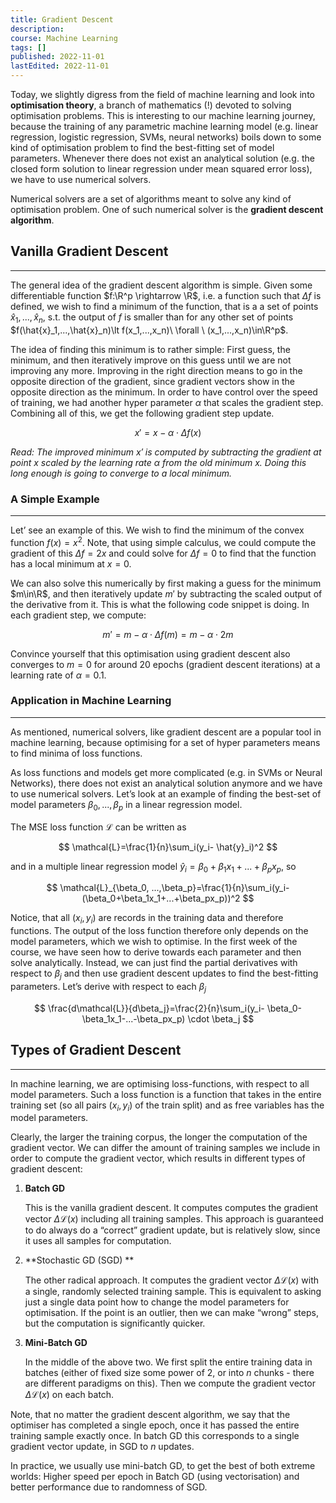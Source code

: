 ```yaml
---
title: Gradient Descent
description:
course: Machine Learning
tags: []
published: 2022-11-01
lastEdited: 2022-11-01
---
```


Today, we slightly digress from the field of machine learning and look into **optimisation theory**, a branch of mathematics (!) devoted to solving
optimisation problems. This is interesting to our machine learning journey, because the training of any parametric machine learning model (e.g. linear
regression, logistic regression, SVMs, neural networks) boils down to some kind of optimisation problem to find the best-fitting set of model
parameters. Whenever there does not exist an analytical solution (e.g. the closed form solution to linear regression under mean squared error loss),
we have to use numerical solvers.

Numerical solvers are a set of algorithms meant to solve any kind of optimisation problem. One of such numerical solver is the **gradient descent
algorithm**.

## Vanilla Gradient Descent

---

The general idea of the gradient descent algorithm is simple. Given some differentiable function $f:\R^p \rightarrow \R$, i.e. a function such that
$\Delta f$ is defined, we wish to find a minimum of the function, that is a a set of points $\hat{x}_1,...,\hat{x}_n$, s.t. the output of $f$ is
smaller than for any other set of points $f(\hat{x}_1,...,\hat{x}_n)\lt f(x_1,...,x_n)\ \forall \ (x_1,...,x_n)\in\R^p$.

The idea of finding this minimum is to rather simple: First guess, the minimum, and then iteratively improve on this guess until we are not improving
any more. Improving in the right direction means to go in the opposite direction of the gradient, since gradient vectors show in the opposite
direction as the minimum. In order to have control over the speed of training, we had another hyper parameter $\alpha$ that scales the gradient step.
Combining all of this, we get the following gradient step update.

$$
x'=x-\alpha\cdot \Delta f(x)
$$

_Read: The improved minimum $x'$ is computed by subtracting the gradient at point $x$ scaled by the learning rate $\alpha$ from the old minimum $x$.
Doing this long enough is going to converge to a local minimum._

### A Simple Example

---

Let’ see an example of this. We wish to find the minimum of the convex function $f(x)=x^2$. Note, that using simple calculus, we could compute the
gradient of this $\Delta f=2x$ and could solve for $\Delta f=0$ to find that the function has a local minimum at $x=0$.

We can also solve this numerically by first making a guess for the minimum $m\in\R$, and then iteratively update $m'$ by subtracting the scaled output
of the derivative from it. This is what the following code snippet is doing. In each gradient step, we compute:

$$
m'=m-\alpha\cdot\Delta f(m)=m-\alpha \cdot 2m
$$

Convince yourself that this optimisation using gradient descent also converges to $m=0$ for around 20 epochs (gradient descent iterations) at a
learning rate of $\alpha = 0.1$.

### Application in Machine Learning

---

As mentioned, numerical solvers, like gradient descent are a popular tool in machine learning, because optimising for a set of hyper parameters means
to find minima of loss functions.

As loss functions and models get more complicated (e.g. in SVMs or Neural Networks), there does not exist an analytical solution anymore and we have
to use numerical solvers. Let’s look at an example of finding the best-set of model parameters $\beta_0, ..., \beta_p$ in a linear regression model.

The MSE loss function $\mathcal{L}$ can be written as

$$
\mathcal{L}=\frac{1}{n}\sum_i(y_i- \hat{y}_i)^2
$$

and in a multiple linear regression model $\hat{y}_i=\beta_0+\beta_1x_1+...+\beta_px_p$, so

$$
\mathcal{L}_{\beta_0, ...,\beta_p}=\frac{1}{n}\sum_i(y_i- (\beta_0+\beta_1x_1+...+\beta_px_p))^2
$$

Notice, that all $(x_i,y_i)$ are records in the training data and therefore functions. The output of the loss function therefore only depends on the
model parameters, which we wish to optimise. In the first week of the course, we have seen how to derive towards each parameter and then solve
analytically. Instead, we can just find the partial derivatives with respect to $\beta_j$ and then use gradient descent updates to find the
best-fitting parameters. Let’s derive with respect to each $\beta_j$

$$
\frac{d\mathcal{L}}{d\beta_j}=\frac{2}{n}\sum_i(y_i- \beta_0-\beta_1x_1-...-\beta_px_p) \cdot \beta_j
$$

## Types of Gradient Descent

---

In machine learning, we are optimising loss-functions, with respect to all model parameters. Such a loss function is a function that takes in the
entire training set (so all pairs $(x_i, y_i)$ of the train split) and as free variables has the model parameters.

Clearly, the larger the training corpus, the longer the computation of the gradient vector. We can differ the amount of training samples we include in
order to compute the gradient vector, which results in different types of gradient descent:

1. **Batch GD**

   This is the vanilla gradient descent. It computes computes the gradient vector $\Delta \mathcal{L}(x)$ including all training samples. This
   approach is guaranteed to do always do a “correct” gradient update, but is relatively slow, since it uses all samples for computation.

2. **Stochastic GD (SGD) **

   The other radical approach. It computes the gradient vector $\Delta \mathcal{L}(x)$ with a single, randomly selected training sample. This is
   equivalent to asking just a single data point how to change the model parameters for optimisation. If the point is an outlier, then we can make
   “wrong” steps, but the computation is significantly quicker.

3. **Mini-Batch GD**

   In the middle of the above two. We first split the entire training data in batches (either of fixed size some power of 2, or into $n$ chunks -
   there are different paradigms on this). Then we compute the gradient vector $\Delta \mathcal{L}(x)$ on each batch.

Note, that no matter the gradient descent algorithm, we say that the optimiser has completed a single epoch, once it has passed the entire training
sample exactly once. In batch GD this corresponds to a single gradient vector update, in SGD to $n$ updates.

In practice, we usually use mini-batch GD, to get the best of both extreme worlds: Higher speed per epoch in Batch GD (using vectorisation) and better
performance due to randomness of SGD.
